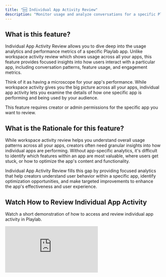 ```yaml
---
title: "🆕 Individual App Activity Review"
description: "Monitor usage and analyze conversations for a specific Playlab app"
---
```


## What is this feature?

Individual App Activity Review allows you to dive deep into the usage analytics and performance metrics of a specific Playlab app. Unlike workspace activity review which shows usage across all your apps, this feature provides focused insights into how users interact with a particular app, including conversation patterns, feature usage, and engagement metrics.

Think of it as having a microscope for your app's performance. While workspace activity gives you the big picture across all your apps, individual app activity lets you examine the details of how one specific app is performing and being used by your audience.

<Warning>
  This feature requires creator or admin permissions for the specific app you want to review.
</Warning>

## What is the Rationale for this feature?

While workspace activity review helps you understand overall usage patterns across all your apps, creators often need granular insights into how individual apps are performing. Without app-specific analytics, it's difficult to identify which features within an app are most valuable, where users get stuck, or how to optimize the app's content and functionality.

Individual App Activity Review fills this gap by providing focused analytics that help creators understand user behavior within a specific app, identify optimization opportunities, and make targeted improvements to enhance the app's effectiveness and user experience.

## Watch How to Review Individual App Activity

Watch a short demonstration of how to access and review individual app activity in Playlab.

<Frame>
  <iframe src="https://drive.google.com/file/d/13NSlOWUiz2HV1u8p7Ck0NW4qugEGzNi5/preview" frameBorder="0" webkitAllowFullScreen mozAllowFullScreen allowFullScreen style={{ width:"100%",height:"400px" }} />

  How to leverage Organizational References
</Frame>

## Accessing Individual App Activity

<Steps>
  <Step title="Navigate to the Activity Tab">
    **Find and click the Activity tab in your app's interface.**

    1. Open your Playlab app in the builder or published view
    2. Look for the navigation tabs at the top: **Build**, **Design**, and **Activity**
    3. Click on the **"Activity"** tab to access the app's analytics

    <Frame>
      <img
        src="/images/app activity.png"
        alt="App Navigation Tabs showing Build, Design, and Activity"
        className="bordered-image"
      />
    </Frame>
  </Step>
  <Step title="Set Up Conversation Review (Optional)">
    **Configure AI-powered conversation analysis for deeper insights.**

    1. Set up, "Configure Conversation Review" for AI-powered analysis. This feature teaches the model how to review conversations against your app's specific goals
    2. **Step 1**: Clarify your app's goal in the text field provided
    3. **Step 2**: You can have AI improve your goal if you'd like by clicking "**Improve with AI**"
    4. **Step 3**: Define what a successful conversation looks like for your app
    5. **Step 4**: Click "**Improve with AI**" if you'd like to leverage AI to improve your success criteria
    6. Click "**Analyze a Conversation**" or "**Done**" if you want to complete this setup at another time

    <Frame>
      <img
        src="/images/customcriteria.png"
        alt="Configure Conversation Review setup screen"
        className="bordered-image"
      />
    </Frame>
  </Step>
</Steps>

## Understanding Individual App Activity

<Steps>
  <Step title="Review Conversation Analysis Results">
    **Examine how well conversations are meeting your app's goals.**

    1. View the status indicator: **"GOAL MET"** (green) or **"GOAL NOT MET"** (red) for each analyzed conversation
    2. Read the **"Key Finding"** summary that explains what happened in the conversation
    3. Check the **"Success Criteria Used"** section to see which specific goals were or weren't achieved:
       - ✅ Green checkmarks indicate criteria that were met
       - ❌ Red X marks show criteria that were not fulfilled
    4. Use the thumbs up/down buttons to provide feedback on the AI analysis accuracy

    <Frame>
      <img
        src="/images/goalmet.png"
        alt="Conversation Review Settings showing goal analysis results with GOAL MET and GOAL NOT MET examples"
        className="bordered-image"
      />
    </Frame>
    <Frame>
      <img
        src="/images/goalnotmet.png"
        alt="Conversation Review Settings showing goal analysis results with GOAL MET and GOAL NOT MET examples"
        className="bordered-image"
      />
    </Frame>
  </Step>
  <Step title="Analyze Conversation Patterns">
    **Use the Reanalyze feature to refine your understanding.**

    1. Click **"Reanalyze Conversation"** to run the analysis again with updated criteria
    2. Review how changes to your success criteria affect the analysis results
    3. Look for patterns across multiple conversations to identify trends
    4. Note which types of interactions consistently meet or miss your goals
  </Step>
  <Step title="Monitor Activity Metrics">
    **Track basic usage statistics and engagement patterns.**

    1. Review conversation frequency and user engagement over time
    2. Monitor user retention and return visit rates
    3. See how well your app performs against your intended goals and criteria
  </Step>
  <Step title="Optimize Based on Insights">
    **Use the analysis results to improve your app.**

    1. Identify common failure points where conversations don't meet goals
    2. Adjust your app's prompts or instructions based on successful patterns
    3. Refine your success criteria as you better understand user needs
    4. Use the insights to guide future app development and improvements
  </Step>
</Steps>

## Individual App Analysis Best Practices

Consider these recommendations when analyzing individual app activity:

- **Compare performance over time** to identify trends and measure improvements
- **Focus on conversation quality metrics** like message depth and completion rates
- **Identify your app's "power users"** to understand what drives engagement
- **Look for common user pathways** to optimize the most popular workflows
- **Monitor feature adoption rates** for new functionality you've added
- **Track seasonal patterns** specific to your app's subject matter or use case
- **Analyze drop-off points** to identify where users lose interest or encounter problems

## Best Practices

<Accordion title="Optimizing Based on Usage Patterns">
  Use individual app data to make targeted improvements:

  - **High-engagement features**: Double down on what's working by expanding similar functionality
  - **Low-engagement areas**: Redesign or remove parts of your workflow that aren't being used
  - **Common user paths**: Streamline and optimize the most popular workflows
  - **Drop-off points**: Add guidance, simplify processes, or provide more direct workflow steps

  Focus your development efforts on changes that will have the greatest impact on user experience.
</Accordion>

<Accordion title="Comparing Individual Apps">
  When you manage multiple apps, use individual app analytics to:

  - **Benchmark performance** across your app portfolio
  - **Identify successful patterns** to replicate in other apps
  - **Allocate resources** to your highest-performing or highest-potential apps
  - **Learn from outliers** both positive and negative performance cases

  This comparative analysis helps you apply lessons learned across your entire app ecosystem.
</Accordion>

<Accordion title="User Feedback Integration">
  Combine activity data with qualitative feedback:

  - **Correlate usage patterns** with user comments and ratings
  - **Identify disconnect points** where high usage doesn't match user satisfaction
  - **Prioritize improvements** based on both data and user requests
  - **Validate assumptions** about how users want to interact with your app

  Quantitative activity data becomes more powerful when combined with qualitative user feedback.
</Accordion>

## Frequently Asked Questions

<Accordion title="How does this differ from workspace activity review?">
  Individual App Activity Review focuses on a single app's performance, while workspace activity review shows usage across all apps in your workspace. Individual app review provides:

  - **Deeper metrics** specific to one app's functionality
  - **Conversation-level insights** into how users interact with the app
  - **Feature-specific usage data** within the app
  - **Targeted optimization opportunities** for that particular app

  Use workspace activity for portfolio overview and individual app activity for detailed optimization.
</Accordion>

<Accordion title="What specific metrics are available for individual apps?">
  Individual app analytics include:

  - It will evaluate based on your entered in criteria and goals
</Accordion>

<Accordion title="How detailed is the user interaction data?">
  Individual app activity provides detailed interaction data while maintaining user privacy:

  - **Conversation flows**: See how users navigate through your app
  - **Feature usage**: Track which tools and options are most popular
  - **Session patterns**: Understand how long and how often users engage
  - **Anonymous insights**: All data is anonymized to protect user privacy unless they are members in your space.
</Accordion>

<Accordion title="How can I use this data to improve my app?">
  Individual app activity data helps you make targeted improvements:

  - **Content optimization**: Focus on topics and formats that generate the most engagement
  - **User experience**: Streamline workflows based on common user paths
  - **Feature development**: Prioritize new features based on usage gaps
  - **Performance tuning**: Address technical issues that impact user experience
  - **Onboarding improvement**: Reduce drop-off rates by optimizing the initial user experience
</Accordion>

## Need Support?

If you need assistance with individual app activity review in Playlab:

- Contact us at [support@playlab.ai](mailto:support@playlab.ai)

---

_Last updated: September 26, 2025_